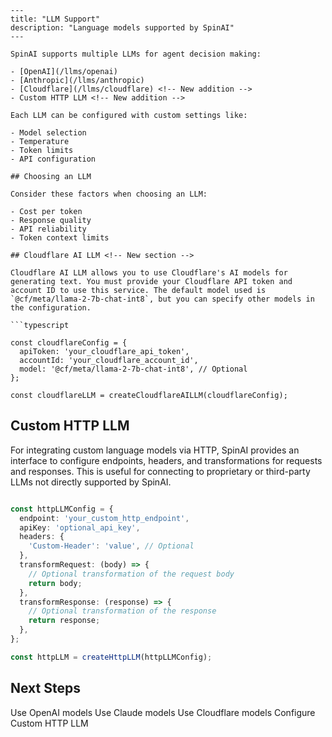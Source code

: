 ```mdx
---
title: "LLM Support"
description: "Language models supported by SpinAI"
---

SpinAI supports multiple LLMs for agent decision making:

- [OpenAI](/llms/openai)
- [Anthropic](/llms/anthropic)
- [Cloudflare](/llms/cloudflare) <!-- New addition -->
- Custom HTTP LLM <!-- New addition -->

Each LLM can be configured with custom settings like:

- Model selection
- Temperature
- Token limits
- API configuration

## Choosing an LLM

Consider these factors when choosing an LLM:

- Cost per token
- Response quality
- API reliability
- Token context limits

## Cloudflare AI LLM <!-- New section -->

Cloudflare AI LLM allows you to use Cloudflare's AI models for generating text. You must provide your Cloudflare API token and account ID to use this service. The default model used is `@cf/meta/llama-2-7b-chat-int8`, but you can specify other models in the configuration.

```typescript

const cloudflareConfig = {
  apiToken: 'your_cloudflare_api_token',
  accountId: 'your_cloudflare_account_id',
  model: '@cf/meta/llama-2-7b-chat-int8', // Optional
};

const cloudflareLLM = createCloudflareAILLM(cloudflareConfig);
```

## Custom HTTP LLM <!-- New section -->

For integrating custom language models via HTTP, SpinAI provides an interface to configure endpoints, headers, and transformations for requests and responses. This is useful for connecting to proprietary or third-party LLMs not directly supported by SpinAI.

```typescript

const httpLLMConfig = {
  endpoint: 'your_custom_http_endpoint',
  apiKey: 'optional_api_key',
  headers: {
    'Custom-Header': 'value', // Optional
  },
  transformRequest: (body) => {
    // Optional transformation of the request body
    return body;
  },
  transformResponse: (response) => {
    // Optional transformation of the response
    return response;
  },
};

const httpLLM = createHttpLLM(httpLLMConfig);
```

## Next Steps

<CardGroup>
  <Card title="OpenAI Setup" icon="openai" href="/llms/openai">
    Use OpenAI models
  </Card>
  <Card title="Anthropic Setup" icon="brain" href="/llms/anthropic">
    Use Claude models
  </Card>
  <Card title="Cloudflare Setup" icon="cloud" href="/llms/cloudflare">
    Use Cloudflare models
  </Card>
  <Card title="Custom HTTP Setup" icon="custom" href="/llms/custom-http">
    Configure Custom HTTP LLM
  </Card>
</CardGroup>

```